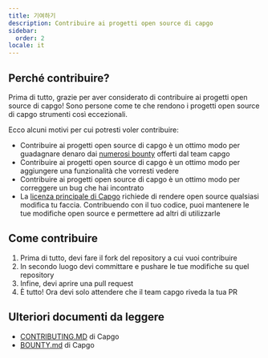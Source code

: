 ```yaml
---
title: 기여하기
description: Contribuire ai progetti open source di capgo
sidebar:
  order: 2
locale: it
---
```


## Perché contribuire?

Prima di tutto, grazie per aver considerato di contribuire ai progetti open source di capgo! Sono persone come te che rendono i progetti open source di capgo strumenti così eccezionali.

Ecco alcuni motivi per cui potresti voler contribuire:

* Contribuire ai progetti open source di capgo è un ottimo modo per guadagnare denaro dai [numerosi bounty](https://consolealgoraio/org/Capgo) offerti dal team capgo
* Contribuire ai progetti open source di capgo è un ottimo modo per aggiungere una funzionalità che vorresti vedere
* Contribuire ai progetti open source di capgo è un ottimo modo per correggere un bug che hai incontrato
* La [licenza principale di Capgo](https://githubcom/Cap-go/capgo/blob/main/LICENSE) richiede di rendere open source qualsiasi modifica tu faccia. Contribuendo con il tuo codice, puoi mantenere le tue modifiche open source e permettere ad altri di utilizzarle

## Come contribuire

1. Prima di tutto, devi fare il fork del repository a cui vuoi contribuire
2. In secondo luogo devi committare e pushare le tue modifiche su quel repository
3. Infine, devi aprire una pull request
4. È tutto! Ora devi solo attendere che il team capgo riveda la tua PR

## Ulteriori documenti da leggere

* [CONTRIBUTING.MD](https://githubcom/Cap-go/capgo/blob/main/CONTRIBUTINGmd) di Capgo
* [BOUNTY.md](https://githubcom/Cap-go/capgo/blob/main/BOUNTYmd) di Capgo